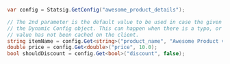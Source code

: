 ```csharp
var config = Statsig.GetConfig("awesome_product_details");

// The 2nd parameter is the default value to be used in case the given parameter name does not exist on
// the Dynamic Config object. This can happen when there is a typo, or when the user is offline and the
// value has not been cached on the client.
string itemName = config.Get<string>("product_name", "Awesome Product v1");
double price = config.Get<double>("price", 10.0);
bool shouldDiscount = config.Get<bool>("discount", false);
```
